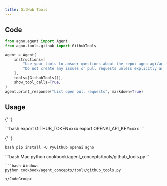 ```yaml
---
title: GitHub Tools
---
```


## Code

```python cookbook/agent_concepts/tools/github_tools.py
from agno.agent import Agent
from agno.tools.github import GithubTools

agent = Agent(
    instructions=[
        "Use your tools to answer questions about the repo: agno-agi/agno",
        "Do not create any issues or pull requests unless explicitly asked to do so",
    ],
    tools=[GithubTools()],
    show_tool_calls=True,
)
agent.print_response("List open pull requests", markdown=True)
```

## Usage

<Steps>
  <Snippet file="create-venv-step.mdx" />

{' '}

<Step title="Set your GitHub token">
  ```bash export GITHUB_TOKEN=xxx export OPENAI_API_KEY=xxx ```
</Step>

{' '}

<Step title="Install libraries">```bash pip install -U PyGithub openai agno ```</Step>

  <Step title="Run Agent">
    <CodeGroup>
    ```bash Mac
    python cookbook/agent_concepts/tools/github_tools.py
    ```

    ```bash Windows
    python cookbook/agent_concepts/tools/github_tools.py
    ```
    </CodeGroup>

  </Step>
</Steps>
